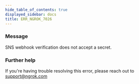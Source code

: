 ```yaml
---
hide_table_of_contents: true
displayed_sidebar: docs
title: ERR_NGROK_7026
---
```


### Message

SNS webhook verification does not accept a secret.

### Further help

If you're having trouble resolving this error, please reach out to [support@ngrok.com](mailto:support@ngrok.com?subject=Help%20with%20ERR_NGROK_7026)
